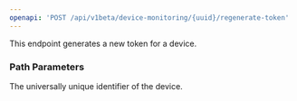 ```yaml
---
openapi: 'POST /api/v1beta/device-monitoring/{uuid}/regenerate-token'
---
```


This endpoint generates a new token for a device.

### Path Parameters

<ParamField path="uuid" type="string" required>
  The universally unique identifier of the device.
</ParamField> 
